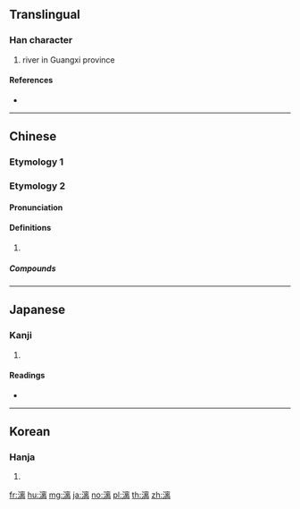 {{also|灕}}
==Translingual==

===Han character===
{{Han char|rn=85|rad=水|as=10|sn=13|four=30127|canj=EYUB}}

# river in Guangxi province

====References====
* {{Han ref|kx=0645.200|dkj=18127|dj=1054.110|hdz=31705.030|uh=6F13|ud=28435|bh=BA76|bd=47734}}

----

==Chinese==

===Etymology 1===
{{zh-see|灕}}

===Etymology 2===
{{zh-forms}}

====Pronunciation====
{{zh-pron
|m=lí
|c=lei4
|oc=y
|mc=y
|cat=
}}

====Definitions====
{{zh-hanzi}}

# {{rfdef|zh}}

=====Compounds=====
{{zh-der|淋漓}}

----

==Japanese==

===Kanji===
{{ja-kanji|grade=|rs=水10}}

# {{defn|lang=ja|sort=水10}}

====Readings====
* {{ja-readings|on=[[り]] (ri)|kun=[[うすい]] (usui)}}

----

==Korean==

===Hanja===
{{ko-hanja|hangeul=[[리]]>[[이]]|eumhun=|rv=ri>i|mr=ri>i|y=li>i}}

# {{defn|lang=ko|sort=水10}}

[[fr:漓]]
[[hu:漓]]
[[mg:漓]]
[[ja:漓]]
[[no:漓]]
[[pl:漓]]
[[th:漓]]
[[zh:漓]]
